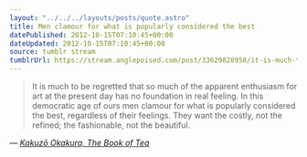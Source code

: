 ```yaml
---
layout: "../../../layouts/posts/quote.astro"
title: Men clamour for what is popularly considered the best
datePublished: 2012-10-15T07:10:45+00:00
dateUpdated: 2012-10-15T07:10:45+00:00
source: tumblr stream
tumblrUrl: https://stream.anglepoised.com/post/33629828958/it-is-much-to-be-regretted-that-so-much-of-the
---
```


> It is much to be regretted that so much of the apparent enthusiasm for art at the present day has no foundation in real feeling. In this democratic age of ours men clamour for what is popularly considered the best, regardless of their feelings. They want the costly, not the refined; the fashionable, not the beautiful.

— <cite>[Kakuzō Okakura, _The Book of Tea_](https://www.goodreads.com/book/show/904538.The_Book_of_Tea)</cite>
